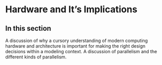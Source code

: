 # Hardware and It's Implications

## In this section

A discussion of why a cursory understanding of modern computing hardware and architecture is important for making the right design decisions within a modeling context. A discussion of parallelism and the different kinds of parallelism.